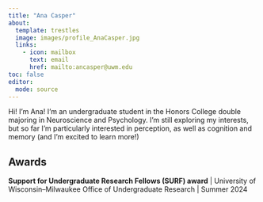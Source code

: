 ```yaml
---
title: "Ana Casper"
about:
  template: trestles
  image: images/profile_AnaCasper.jpg
  links:
    - icon: mailbox
      text: email
      href: mailto:ancasper@uwm.edu
toc: false
editor: 
  mode: source
---
```


Hi! I'm Ana! I'm an undergraduate student in the Honors College double majoring in Neuroscience and Psychology. I'm still exploring my interests, but so far I'm particularly interested in perception, as well as cognition and memory (and I'm excited to learn more!)

## Awards

__Support for Undergraduate Research Fellows (SURF) award__ |
University of Wisconsin–Milwaukee Office of Undergraduate Research |
Summer 2024
